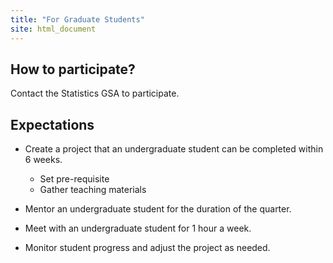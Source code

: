 ```yaml
---
title: "For Graduate Students"
site: html_document
---
```


## How to participate?

Contact the Statistics GSA to participate.

## Expectations

- Create a project that an undergraduate student can be completed within 6 weeks.
  - Set pre-requisite
  - Gather teaching materials

- Mentor an undergraduate student for the duration of the quarter.

- Meet with an undergraduate student for 1 hour a week.

- Monitor student progress and adjust the project as needed.
